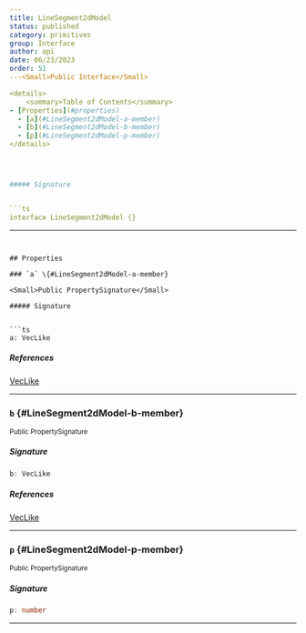```yaml
---
title: LineSegment2dModel
status: published
category: primitives
group: Interface
author: api
date: 06/23/2023
order: 51
---<Small>Public Interface</Small>

<details>
	<summary>Table of Contents</summary>
- [Properties](#properties)
  - [a](#LineSegment2dModel-a-member)
  - [b](#LineSegment2dModel-b-member)
  - [p](#LineSegment2dModel-p-member)
</details>




##### Signature


```ts
interface LineSegment2dModel {}
```

---
```


## Properties

### `a` \{#LineSegment2dModel-a-member}

<Small>Public PropertySignature</Small>

##### Signature


```ts
a: VecLike
```

##### References

[VecLike](/gen/primitives/VecLike-type)

---

### `b` \{#LineSegment2dModel-b-member}

<Small>Public PropertySignature</Small>

##### Signature


```ts
b: VecLike
```

##### References

[VecLike](/gen/primitives/VecLike-type)

---

### `p` \{#LineSegment2dModel-p-member}

<Small>Public PropertySignature</Small>

##### Signature


```ts
p: number
```

---

